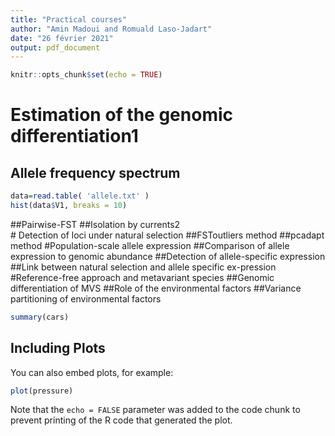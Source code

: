 ```yaml
---
title: "Practical courses"
author: "Amin Madoui and Romuald Laso-Jadart"
date: "26 février 2021"
output: pdf_document
---
```


```r
knitr::opts_chunk$set(echo = TRUE)
```

#   Estimation of the genomic differentiation1
##    Allele frequency spectrum

 ```r
 data=read.table( 'allele.txt' )
 hist(data$V1, breaks = 10)
 

 ```
 ##Pairwise-FST
 ##Isolation by currents2    
 # Detection of loci under natural selection
 ##FSToutliers method
 ##pcadapt method
 #Population-scale allele expression
 ##Comparison of allele expression to genomic abundance
 ##Detection of allele-specific expression
 ##Link between natural selection and allele specific ex-pression
 #Reference-free approach and metavariant species
 ##Genomic differentiation of MVS
 ##Role of the environmental factors
 ##Variance partitioning of environmental factors


```r
summary(cars)
```

## Including Plots

You can also embed plots, for example:

```r
plot(pressure)
```

Note that the `echo = FALSE` parameter was added to the code chunk to prevent printing of the R code that generated the plot.
